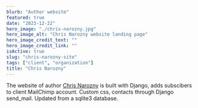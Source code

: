 ```yaml
---
blurb: "Author website"
featured: true
date: "2023-12-22"
hero_image: "./chris-narozny.jpg"
hero_image_alt: "Chris Narozny website landing page"
hero_image_credit_text: ""
hero_image_credit_link: ""
isActive: true
slug: "chris-narozny-site"
tags: ["client", "organization"]
title: "Chris Narozny"
---
```


The website of author [Chris Narozny](https://chrisnarozny.com/) is built with Django, adds subscibers to client MailChimp account. Custom css, contacts through Django send_mail. Updated from a sqlite3 database.
